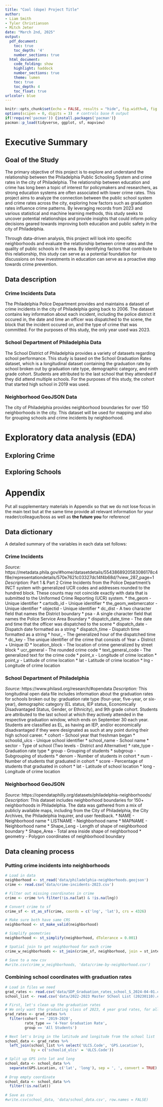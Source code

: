 ```yaml
---
title: "Cool (dope) Project Title"
author:
- Liam Smith
- Tyler Christianson
- Mitch Jeter
date: "March 2nd, 2025"
output:
  pdf_document:
    toc: true
    toc_depth: '4'
    number_sections: true
  html_document:
    code_folding: show
    highlight: haddock
    number_sections: true
    theme: lumen
    toc: true
    toc_depth: 4
    toc_float: true
urlcolor: blue
---
```



```r
knitr::opts_chunk$set(echo = FALSE, results = "hide", fig.width=8, fig.height=4)
options(scipen = 0, digits = 3)  # controls base R output
if(!require('pacman')) {install.packages('pacman')}
pacman::p_load(tidyverse, ggplot, sf, mapview)
```

\pagebreak

# Executive Summary
## Goal of the Study
The primary objective of this project is to explore and understand the relationship between the Philadelphia Public Schooling System and crime rates in the city of Philadelphia. The relationship between education and crime has long been a topic of interest for policymakers and researchers, as strong education systems are often associated with lower crime rates. This project aims to analyze the connection between the public school system and crime rates across the city, exploring how factors such as graduation rates influence crime patterns. By leveraging records from 2023 and various statistical and machine learning methods, this study seeks to uncover potential relationships and provide insights that could inform policy decisions geared towards improving both education and public safety in the city of Philadelphia.

Through data-driven analysis, this project will look into specific neighborhoods and evaluate the relationship between crime rates and the quality of public schools in the area. By identifying factors that contribute to this relationship, this study can serve as a potential foundation for discussions on how investments in education can serve as a proactive step towards crime prevention. 

## Data description
### Crime Incidents Data
The Philadelphia Police Department provides and maintains a dataset of crime incidents in the city of Philadelphia going back to 2006. The dataset contains key information about each incident, including the police district it occured in, the date and time an officer was dispatched to the scene, the block that the incident occured on, and the type of crime that was committed. For the purposes of this study, the only year used was 2023.

### School Department of Philadelphia Data
The School District of Philadelphia provides a variety of datasets regarding school performance. This study is based on the School Graduation Rates dataset, which is a longitudinal dataset containing the graduation rate by school broken out by graduation rate type, demographic category, and ninth grade cohort. Students are attributed to the last school that they attended if they did attend multiple schools. For the purposes of this study, the cohort that started high school in 2019 was used.

### Neighborhood GeoJSON Data
The city of Philadelphia provides neighborhood boundaries for over 150 neighborhoods in the city. This dataset will be used for mapping and also for grouping schools and crime incidents by neighborhood.

# Exploratory data analysis (EDA)

## Exploring Crime

## Exploring Schools


\pagebreak
# Appendix {-}

Put all supplementary materials in Appendix so that we do not lose focus in the main text but at the same time provide all relevant information for your reader/colleague/boss as well as **the future you** for reference!

## Data dictionary
A detailed summary of the variables in each data set follows:

### Crime Incidents
*Source:* https://metadata.phila.gov/#home/datasetdetails/5543868920583086178c4f8e/representationdetails/570e7621c03327dc14f4b68d/?view_287_page=1 
*Description:* Part 1 & Part 2 Crime Incidents from the Police Department's INCT system with generalized UCR codes and addresses rounded to the hundred block. These counts may not coincide exactly with data that is submitted to the Uniformed Crime Reporting (UCR) system.
* the_geom - Unique identifier
* cartodb_id - Unique identifier
* the_geom_webmercator - Unique identifier
* objectid - Unique identifier
* dc_dist - A two character field that names the District boundary
* psa - A single character field that names the Police Service Area Boundary
* dispatch_date_time - The date and time that the officer was dispatched to the scene
* dispatch_date - Dispatch date formatted as a string
* dispatch_time - Dispatch time formatted as a string
* hour_ - The generalized hour of the dispatched time
* dc_key - The unique identifier of the crime that consists of Year + District + Unique ID
* location_block - The location of crime generalized by street block
* ucr_general - The rounded crime code
* text_general_code - The generalized text for the crime code
* point_x - Longitude of crime location
* point_y - Latitude of crime location
* lat - Latitude of crime location
* lng - Longitude of crime location

### School Department of Philadelphia
*Source:* https://www.philasd.org/research/#opendata
*Description:* This longitudinal open data file includes information about the graduation rates for schools broken out by: graduation rate type (four-year, five-year, or six-year), demographic category (EL status, IEP status, Economically Disadvantaged Status, Gender, or Ethnicity), and 9th grade cohort. Students are attributed to the last school at which they actively attended in the respective graduation window, which ends on September 30 each year. Students are classified as EL, as having an IEP, and/or economically disadvantaged if they were designated as such at any point during their high school career.
* cohort - School year that freshman began
* schoolid_ulcs - Unique school identifier
* school_name - School name
* sector - Type of school (Two levels - District and Alternative)
* rate_type - Graduation rate type
* group - Grouping of students
* subgroup - Subgrouping of students
* denom - Number of students in cohort
* num - Number of students that graduated in cohort
* score - Percentage of students that graduated in cohort
* lat - Latitude of school location
* long - Longitude of crime location

### Neighborhood GeoJSON
*Source:* https://opendataphilly.org/datasets/philadelphia-neighborhoods/
*Description:* This dataset includes neighborhood boundaries for 150+ neighborhoods in Philadelphia. The data was gathered from a mix of publicly available maps, including from the City of Philadelphia, the City Archives, the Philadelphia Inquirer, and user feedback.
* NAME - Neighborhood name
* LISTNAME - Neighborhood name
* MAPNAME - Neighborhood name
* Shape_Leng - Length of shape of neighborhood boundary
* Shape_Area - Total area inside shape of neighborhood
* geometry - Polygon coordinates of neighborhood boundary

## Data cleaning process

### Putting crime incidents into neighborhoods
```r
# Load in data
neighborhood <- st_read('data/philadelphia-neighborhoods.geojson')
crime <- read.csv('data/crime-incidents-2023.csv')

# Filter out missing coordinates in crime
crime <- crime %>% filter(!is.na(lat) & !is.na(lng))

# Convert crime to sf
crime_sf <- st_as_sf(crime, coords = c('lng', 'lat'), crs = 4326)

# Make sure both have same CRS
neighborhood <- st_make_valid(neighborhood)

# Simplify geometries
neighborhood <- st_simplify(neighborhood, dTolerance = 0.001)

# Spatial join to get neighborhood for each crime
crime_w_neighborhoods <- st_join(crime_sf, neighborhood, join = st_intersects)

# Save to a new csv
#write.csv(crime_w_neighborhoods, 'data/crime-by-neighborhood.csv')
```

### Combining school coordinates with graduation rates
```r
# Load in files we need
grad_rates <- read.csv('data/SDP_Graduation_rates_school_S_2024-04-01.csv')
school_list <- read.csv('data/2022-2023 Master SChool List (20230110).csv')

# First, let's clean up the graduation rates
# We only want the graduating class of 2023, 4 year grad rates, for all students
grad_rates <- grad_rates %>% 
  filter(cohort == '2019-2020',
         rate_type == '4-Year Graduation Rate',
         group == 'All Students')

# Next let's bring in the latitude and longitude from the school list
school_data <- grad_rates %>% 
  left_join(school_list %>% select('ULCS.Code', 'GPS.Location'),
            by = c('schoolid_ulcs' = 'ULCS.Code'))

# Split up GPS into lat and long
school_data <- school_data %>% 
  separate(GPS.Location, c('lat', 'long'), sep = ', ', convert = TRUE)
           
# Drop empty coordinate
school_data <- school_data %>% 
  filter(!is.na(lat))
           
# Save as csv
#write.csv(school_data, 'data/school_data.csv', row.names = FALSE)
```

